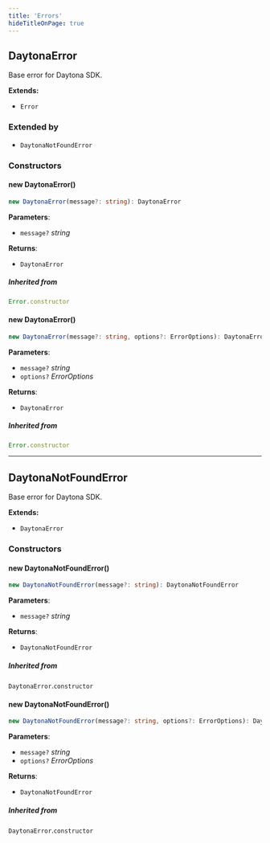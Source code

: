 ```yaml
---
title: 'Errors'
hideTitleOnPage: true
---
```


## DaytonaError

Base error for Daytona SDK.

**Extends:**

- `Error`

### Extended by

- `DaytonaNotFoundError`

### Constructors

#### new DaytonaError()

```ts
new DaytonaError(message?: string): DaytonaError
```

**Parameters**:

- `message?` _string_

**Returns**:

- `DaytonaError`

##### Inherited from

```ts
Error.constructor
```

#### new DaytonaError()

```ts
new DaytonaError(message?: string, options?: ErrorOptions): DaytonaError
```

**Parameters**:

- `message?` _string_
- `options?` _ErrorOptions_

**Returns**:

- `DaytonaError`

##### Inherited from

```ts
Error.constructor
```

---

## DaytonaNotFoundError

Base error for Daytona SDK.

**Extends:**

- `DaytonaError`

### Constructors

#### new DaytonaNotFoundError()

```ts
new DaytonaNotFoundError(message?: string): DaytonaNotFoundError
```

**Parameters**:

- `message?` _string_

**Returns**:

- `DaytonaNotFoundError`

##### Inherited from

`DaytonaError`.`constructor`

#### new DaytonaNotFoundError()

```ts
new DaytonaNotFoundError(message?: string, options?: ErrorOptions): DaytonaNotFoundError
```

**Parameters**:

- `message?` _string_
- `options?` _ErrorOptions_

**Returns**:

- `DaytonaNotFoundError`

##### Inherited from

`DaytonaError`.`constructor`
